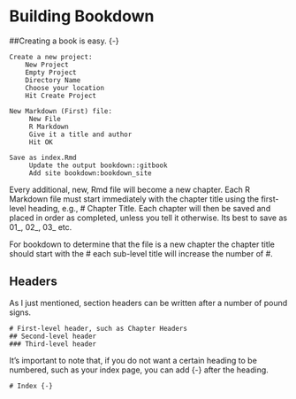 # Building Bookdown

##Creating a book is easy. {-}

```
Create a new project: 
    New Project 
    Empty Project 
    Directory Name 
    Choose your location 
    Hit Create Project 
    
New Markdown (First) file:
     New File
     R Markdown
     Give it a title and author  
     Hit OK
     
Save as index.Rmd
     Update the output bookdown::gitbook 
     Add site bookdown:bookdown_site
```
  
Every additional, new, Rmd file will become a new chapter. Each R Markdown file must start immediately with the chapter title using the first-level heading, e.g., # Chapter Title. Each chapter will then be saved and placed in order as completed, unless you tell it 
otherwise. Its best to save as 01_, 02_, 03_ etc. 

For bookdown to determine that the file is a new chapter the chapter title should start with the # each sub-level title will increase the number of #.

## Headers

As I just mentioned, section headers can be written after a number of pound signs.

```
# First-level header, such as Chapter Headers
## Second-level header
### Third-level header
```
It's important to note that, if you do not want a certain heading to be numbered, such as your index page, you can add {-} after the heading.
```
# Index {-}
```
